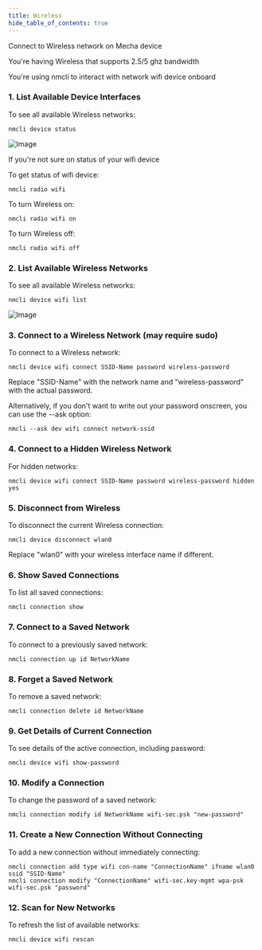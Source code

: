 ```yaml
---
title: Wireless
hide_table_of_contents: true
---
```



Connect to Wireless network on Mecha device

You're having Wireless that supports 2.5/5 ghz bandwidth

You're using nmcli to interact with network wifi device onboard

### 1. List Available Device Interfaces
To see all available Wireless networks:

```
nmcli device status
```
![Image](./devstatus.png)


If you're not sure on status of your wifi device

To get status of wifi device:

```
nmcli radio wifi
```

To turn Wireless on:

```
nmcli radio wifi on
```

To turn Wireless off:

```
nmcli radio wifi off
```

### 2. List Available Wireless Networks
To see all available Wireless networks:

```
nmcli device wifi list
```
![Image](./wifilist.png)


### 3. Connect to a Wireless Network (may require sudo)
To connect to a Wireless network:

```
nmcli device wifi connect SSID-Name password wireless-password
```

Replace "SSID-Name" with the network name and "wireless-password" with the actual password.

Alternatively, if you don't want to write out your password onscreen, you can use the --ask option:

```
nmcli --ask dev wifi connect network-ssid
```

### 4. Connect to a Hidden Wireless Network
For hidden networks:

```
nmcli device wifi connect SSID-Name password wireless-password hidden yes
```

### 5. Disconnect from Wireless
To disconnect the current Wireless connection:

```
nmcli device disconnect wlan0
```

Replace "wlan0" with your wireless interface name if different.

### 6. Show Saved Connections
To list all saved connections:

```
nmcli connection show
```

### 7. Connect to a Saved Network
To connect to a previously saved network:

```
nmcli connection up id NetworkName
```

### 8. Forget a Saved Network
To remove a saved network:

```
nmcli connection delete id NetworkName
```

### 9. Get Details of Current Connection
To see details of the active connection, including password:

```
nmcli device wifi show-password
```

### 10. Modify a Connection
To change the password of a saved network:

```
nmcli connection modify id NetworkName wifi-sec.psk "new-password"
```

### 11. Create a New Connection Without Connecting
To add a new connection without immediately connecting:

```
nmcli connection add type wifi con-name "ConnectionName" ifname wlan0 ssid "SSID-Name"
nmcli connection modify "ConnectionName" wifi-sec.key-mgmt wpa-psk wifi-sec.psk "password"
```

### 12. Scan for New Networks
To refresh the list of available networks:

```
nmcli device wifi rescan
```
